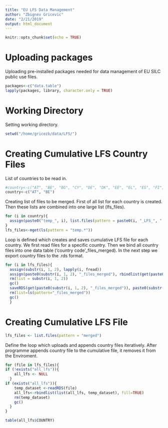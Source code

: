 ```yaml
---
title: "EU LFS Data Management"
author: "Zbignev Gricevic"
date: "2/21/2019"
output: html_document
---
```


```r
knitr::opts_chunk$set(echo = TRUE)
```
# Uploading packages

Uploading pre-installed packages needed for data management of EU SILC public use files.

```r
packages<-c("data.table")
lapply(packages, library, character.only = TRUE)
```

# Working Directory 

Setting working directory.

```r
setwd("/home/gricezb/data/LFS/")
```

# Creating Cumulative LFS Country Files

List of countries to be read in.

```r
#country<-c("AT", "BE", "BG", "CY", "DE", "DK", "EE", "EL", "ES", "FI", "FR", "HU", "IE", "IT", "LT", "LU", "LV", "MT", "NL", "PT", "RO", "SI", "SK")
country<-c("AT", "BE")
```

Creating list of files to be merged. First of all list for each country is
created. Then these lists are combined into one large list (lfs_files).

```r
for (i in country){
  assign(paste0("temp_", i), list.files(pattern = paste0(i, "_LFS_", ".*")))
}
lfs_files<-mget(ls(pattern = "temp.*"))
```

Loop is defined which creates and saves cumulative LFS file for each country.
We first read files for a specific country. Then we bind all country files into
one data table ('country code'_files_merged). In the next step we export 
country files to the .rds format.

```r
for (i in lfs_files){
  assign(substr(i, 1, 2), lapply(i, fread))
  assign(paste0(substr(i, 1, 2), "_files_merged"), rbindlist(get(paste0(substr(i, 1, 2))),  fill = TRUE))
  rm(list = substr(i, 1, 2))
  gc()
  saveRDS(get(paste0(substr(i, 1, 2), "_files_merged")), paste0(substr(i[1], 1, 2), "_files_merged.rds"))
  rm(list=ls(pattern="_files_merged"))
  gc()
  }
```

# Creating Cumulative LFS File

```r
lfs_files <- list.files(pattern = "merged")
```

Define the loop which uploads and appends country files
iteratively. After programme appends country file to the 
cumulative file, it removes it from the Enviroment.

```r
for (file in lfs_files){
if (!exists("all_lfs")){
    all_lfs <- NULL
  }
if (exists("all_lfs")){
    temp_dataset <-readRDS(file)
    all_lfs<-rbindlist(list(all_lfs, temp_dataset), fill=TRUE)
    rm(temp_dataset)
    gc()
  } 
}
```


```r
table(all_lfs$COUNTRY)
```
